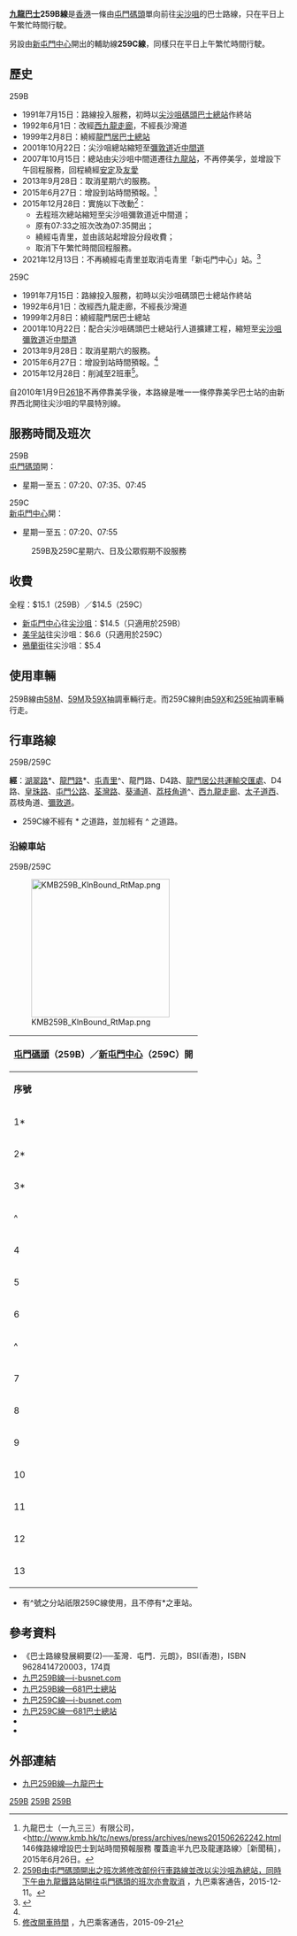 {{公共汽車路線資訊
| 路線名稱             = 九龍巴士259B線
| 外文名稱             = KMB Route 259B
| 代表圖像             = KMB MW4225 259B.JPG
| 經營者               = 九龍巴士
| 所屬車廠             = [[九巴屯門車廠|屯門車廠]]（U）
| 全程行駛里程         = 36.9公里
| 全程行車時間         = 88分鐘
| 起點站               = [[屯門碼頭|屯門碼頭]]
| 途經地點             = [[蝴蝶灣|蝴蝶灣]]、[[新屯門中心|新屯門中心]]、[[屯門公路|屯門公路]]、[[西九龍走廊|西九龍走廊]]、[[旺角|旺角]]、[[油麻地|油麻地]]、[[尖沙咀|尖沙咀]]
| 終點站               = [[尖沙咀|尖沙咀]]
| 路線性質             = 早上繁忙時間單程線
| 服務時間             = 
|起點站服務時間        = 星期一至五：07:20、07:33、07:45
|終點站服務時間        = 不提供回程
| 班次頻率             = 固定班次3班
| 路線用車             = 由58M、59M及59X線各抽調1台
| 全程收費             = $15.1
| 去程分段收費站點      =[[新屯門中心|新屯門中心]]往[[尖沙咀|尖沙咀]]：$14.5<br> [[鴉蘭街|鴉蘭街]]往尖沙咀：$5.4
| 回程分段收費站點      = 
| 分段收費站點         = 
| 主要競爭交通         = [[港鐵|港鐵]]<br>屋邨巴士（邨巴）
| 服務時間以外替代路線 = [[屯門公路巴士轉乘站|屯門公路巴士轉乘站]]轉乘優惠
}}	
{{公共汽車路線資訊
| 代表圖像 = Kmb259c.jpg
| 路線名稱 = 九龍巴士259C線  
| 外文名稱  = KMB Route 259C
| 經營者 = 九龍巴士 
| 所屬車廠 = 屯門車廠（U）
| 全程行駛里程 = 32.1公里
| 全程行車時間 = 79分鐘
| 起點站 = [[新屯門中心|新屯門中心]]
| 途經地點 = 屯門公路、[[荃灣路|荃灣路]]、[[美孚_(香港)|美孚]]、西九龍走廊、旺角、油麻地
| 終點站 = 尖沙咀
| 路線性質 = 早上繁忙時間單程線
| 服務時間 = 
| 起點站服務時間 = 星期一至五：07:20、07:55
| 終點站服務時間 = 不提供回程
| 班次頻率 = 固定班次2班
| 路線用車 = 由59X及259E線各抽調1台
| 全程收費 = $14.5
| 分段收費站點 = [[美孚站|美孚站]]往尖沙咀：$6.6<br>鴉蘭街往尖沙咀：$5.4
| 去程分段收費站點 = 
| 回程分段收費站點 =
| 服務時間以外替代路線 = 與259B相同
| 主要競爭交通 = 同上
}}

'''[[九龍巴士|九龍巴士]]259B線'''是[[香港|香港]]一條由[[屯門碼頭|屯門碼頭]]單向前往[[尖沙咀|尖沙咀]]的巴士路線，只在平日上午繁忙時間行駛。

另設由[[新屯門中心|新屯門中心]]開出的輔助線'''259C線'''，同樣只在平日上午繁忙時間行駛。

==歷史==
;259B
*1991年7月15日：路線投入服務，初時以[[尖沙咀天星碼頭公共運輸交匯處|尖沙咀碼頭巴士總站]]作終站
*1992年6月1日：改經[[西九龍走廊|西九龍走廊]]，不經長沙灣道
*1999年2月8日：繞經[[龍門居巴士總站|龍門居巴士總站]]
*2001年10月22日：尖沙咀總站縮短至[[彌敦道|彌敦道]]近[[中間道|中間道]]
*2007年10月15日：總站由尖沙咀中間道遷往[[九龍站_(港鐵)|九龍站]]，不再停美孚，並增設下午回程服務，回程繞經[[安定邨|安定]]及[[友愛邨|友愛]]
*2013年9月28日：取消星期六的服務。
*2015年6月27日：增設到站時間預報。<ref name="#1">九龍巴士（一九三三）有限公司，<http://www.kmb.hk/tc/news/press/archives/news201506262242.html {{Wayback|url=http://www.kmb.hk/tc/news/press/archives/news201506262242.html |date=20201106000042 }} 146條路線增設巴士到站時間預報服務 覆蓋逾半九巴及龍運路線〉［新聞稿］，2015年6月26日。</ref>
* 2015年12月28日：實施以下改動<ref>[http://kmb.hk/loadImage.php?page=1449738052_4504_0.jpg 259B由屯門碼頭開出之班次將修改部份行車路線並改以尖沙咀為總站，同時下午由九龍鐵路站開往屯門碼頭的班次亦會取消] {{Wayback|url=http://kmb.hk/loadImage.php?page=1449738052_4504_0.jpg |date=20151211002105 }}，九巴乘客通告，2015-12-11。</ref>：
** 去程班次總站縮短至尖沙咀彌敦道近中間道；
** 原有07:33之班次改為07:35開出；
** 繞經屯青里，並由該站起增設分段收費；
** 取消下午繁忙時間回程服務。
* 2021年12月13日：不再繞經屯青里並取消屯青里「新屯門中心」站。<ref>{{Cite web |url=http://search.kmb.hk/KMBWebSite/AnnouncementPicture.ashx?url=1638947787_4234_0.pdf |title=259B 更改行車路線 (不經屯青里) |access-date=2021-12-08 |archive-date=2021-12-10 |archive-url=https://web.archive.org/web/20211210174838/https://search.kmb.hk/kmbwebsite/AnnouncementPicture.ashx?url=1638947787_4234_0.pdf }}</ref>

;259C
*1991年7月15日：路線投入服務，初時以尖沙咀碼頭巴士總站作終站
*1992年6月1日：改經西九龍走廊，不經長沙灣道
*1999年2月8日：繞經龍門居巴士總站
*2001年10月22日：配合尖沙咀碼頭巴士總站行人道擴建工程，縮短至[[尖沙咀|尖沙咀]][[彌敦道|彌敦道]]近[[中間道|中間道]]
*2013年9月28日：取消星期六的服務。
*2015年6月27日：增設到站時間預報。<ref name="#1"/>
* 2015年12月28日：削減至2班車<ref>[http://kmb.hk/loadImage.php?page=1449737559_3318_0.jpg 修改開車時間] {{Wayback|url=http://kmb.hk/loadImage.php?page=1449737559_3318_0.jpg |date=20151211002105 }}，九巴乘客通告，2015-09-21</ref>。

自2010年1月9日[[九龍巴士261B線|261B]]不再停靠美孚後，本路線是唯一一條停靠美孚巴士站的由新界西北開往尖沙咀的早晨特別線。

==服務時間及班次==
;259B
;[[屯門碼頭|屯門碼頭]]開：
*星期一至五：07:20、07:35、07:45
;259C
;[[新屯門中心|新屯門中心]]開：
*星期一至五：07:20、07:55
:259B及259C星期六、日及公眾假期不設服務

==收費==
全程：$15.1（259B）／$14.5（259C）
*[[新屯門中心|新屯門中心]]往[[尖沙咀|尖沙咀]]：$14.5（只適用於259B）
*[[美孚站|美孚站]]往尖沙咀：$6.6（只適用於259C）
*[[鴉蘭街|鴉蘭街]]往尖沙咀：$5.4 
{{fare-remarks|KMB|fcs=Y}}

==使用車輛==
259B線由[[九龍巴士58M線|58M]]、[[九龍巴士59M線|59M]]及[[九龍巴士59X線|59X]]抽調車輛行走。而259C線則由[[九龍巴士59X線|59X]]和[[九龍巴士259E線|259E]]抽調車輛行走。

==行車路線==
;259B/259C
'''經'''：[[湖翠路|湖翠路]]*、[[龍門路_(香港)|龍門路]]*、[[屯青里|屯青里]]^、龍門路、D4路、[[龍門居公共運輸交匯處|龍門居公共運輸交匯處]]、D4路、[[皇珠路|皇珠路]]、[[屯門公路|屯門公路]]、[[荃灣路|荃灣路]]、[[葵涌道|葵涌道]]、[[荔枝角道|荔枝角道]]^、[[西九龍走廊|西九龍走廊]]、[[太子道西|太子道西]]、荔枝角道、[[彌敦道|彌敦道]]。
*259C線不經有 * 之道路，並加經有 ^ 之道路。

===沿線車站===
;259B/259C
[[File:KMB259B_KlnBound_RtMap.png|250px]]
{|class="wikitable" style="text-align: center"
!colspan=3|[[屯門碼頭|屯門碼頭]]（259B）／[[新屯門中心|新屯門中心]]（259C）開
|-
!'''序號'''!!'''車站名稱'''!!'''位置'''
|-
|1*||[[屯門碼頭|屯門碼頭]]巴士總站||[[屯門碼頭公共運輸交匯處|屯門碼頭公共運輸交匯處]]
|-
|2*||[[美樂花園|美樂花園]]||[[湖翠路|湖翠路]]
|-
|3*||[[蝴蝶站|蝴蝶站]]||[[龍門路_(香港)|龍門路]]
|-
|^||colspan="2"|[[新屯門中心巴士總站|新屯門中心巴士總站]]
|-
|4||[[新屯門中心|新屯門中心]]||龍門路
|-
|5||[[龍門居|龍門居]]巴士總站||[[龍門居公共運輸交匯處|龍門居公共運輸交匯處]]
|-
|6||[[龍門站_(香港)|龍門站]]||龍門路
{{Routemapbreak|colspan=5|[[皇珠路|皇珠路]]；{{SR|9}}[[屯門公路|屯門公路]]；{{SR|5}} [[荃灣路|荃灣路]]、[[葵涌道|葵涌道]]}}
|-
|^||[[美孚站|美孚站]]||[[荔枝角道|荔枝角道]]
{{Routemapbreak|colspan=5|{{SR|5}} [[西九龍走廊|西九龍走廊]]}}
|-
|7||[[鴉蘭街|鴉蘭街]]||荔枝角道
|-
|8||[[奶路臣街|奶路臣街]]（S14） ||rowspan="6"|[[彌敦道|彌敦道]]
|-
|9||[[碧街|碧街]]（S27） 
|-
|10||[[加士居道|加士居道]]（S39） 
|-
|11||[[恆豐中心|德成街]]（S45） 
|-
|12||[[金巴利道|金巴利道]]（S49） 
|-
|13||[[中間道|中間道]]（S55） 
|}
*有^號之分站祇限259C線使用，且不停有*之車站。

==參考資料==
{{reflist}}
*《巴士路線發展綱要(2)──荃灣．屯門．元朗》，BSI(香港)，ISBN 9628414720003，174頁
*[http://www.i-busnet.com/busroute/kmb/kmbr259b.php 九巴259B線—i-busnet.com] {{Wayback|url=http://www.i-busnet.com/busroute/kmb/kmbr259b.php |date=20200222055336 }}
*[http://www.681busterminal.com/259b.html 九巴259B線—681巴士總站] {{Wayback|url=http://www.681busterminal.com/259b.html |date=20201101063913 }}
*[http://www.i-busnet.com/busroute/kmb/kmbr259c.php 九巴259C線—i-busnet.com] {{Wayback|url=http://www.i-busnet.com/busroute/kmb/kmbr259c.php |date=20200222055254 }}
*[http://www.681busterminal.com/259c.html 九巴259C線—681巴士總站] {{Wayback|url=http://www.681busterminal.com/259c.html |date=20201101081251 }}
*{{cite book |last=容偉釗 |first= |date=2002年 |title=香港巴士掌故系列 二十世紀新界（西）區巴士路線發展史 |url=http://www.bsihobbies.hk/rd2/index-rd2.htm |location=香港 |publisher=BSI (香港) |page= |isbn=962-8414-62-3 |author-link= |access-date=2017-06-23 |archive-date=2016-03-26 |archive-url=https://web.archive.org/web/20160326041139/http://www.bsihobbies.hk/rd2/index-rd2.htm |dead-url=no }}
*{{cite book |last=郭炳華 |first= |date=2010年 |title=蛻變中的香港巴士（九龍新界篇） |url= |location=香港 |publisher=80M巴士專門店 |page= |isbn=962-8686-95-X |author-link= }}

==外部連結==
{{commons category|KMB Route 259B}}
*[http://www.kmb.hk/chinese.php?page=search&prog=route_no.php&route_no=259B 九巴259B線—九龍巴士]

{{屯門區巴士路線列表}}
{{油尖旺區巴士路線列表}}

[[Category:九龍巴士路線|259B]]
[[Category:屯門區巴士路線|259B]]
[[Category:油尖旺區巴士路線|259B]]